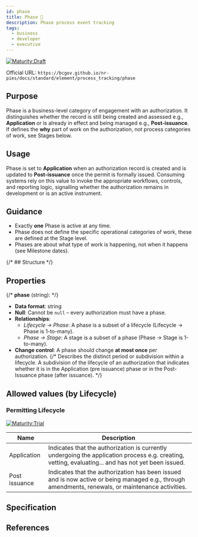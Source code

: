 ```yaml
---
id: phase
title: Phase 📝
description: Phase process event tracking
tags:
  - business
  - developer
  - executive
---
```




[![Maturity:Draft](https://img.shields.io/badge/Maturity-Trial-green)](/docs/standard#maturity)

Official URL: `https://bcgov.github.io/nr-pies/docs/standard/element/process_tracking/phase`

## Purpose

Phase is a business-level category of engagement with an authorization.
It distinguishes whether the record is still being created and assessed e.g., **Application** or is already in effect and being managed e.g., **Post-issuance**.
If defines the **why** part of work on the authorization, not process categories of work, see Stages below.

## Usage

Phase is set to **Application** when an authorization record is created and is updated to **Post-issuance** once the permit is formally issued. Consuming systems rely on this value to invoke the appropriate workflows, controls, and reporting logic, signalling whether the authorization remains in development or is an active instrument.

## Guidance

- Exactly **one** Phase is active at any time.
- Phase does not define the specific operational categories of work, these are defined at the Stage level.
- Phases are about what type of work is happening, not when it happens (see Milestone dates).

{/* ## Structure */}

## Properties

{/* **phase** (string): */}

- **Data format**: string
- **Null**: Cannot be `null` – every authorization must have a phase.
- **Relationships**:
  - _Lifecycle → Phase_: A phase is a subset of a lifecycle (Lifecycle → Phase is 1-to-many).
  - _Phase → Stage_: A stage is a subset of a phase (Phase → Stage is 1-to-many).
- **Change control**: A phase should change **at most once** per authorization.
  {/* Describes the distinct period or subdivision within a lifecycle. A subdivision of the lifecycle of an authorization that indicates whether it is in the Application (pre issuance) phase or in the Post-Issuance phase (after issuance). */}

## Allowed values (by Lifecycle)

### Permitting Lifecycle

[![Maturity:Trial](https://img.shields.io/badge/Maturity-Trial-green)](/docs/standard#maturity)

| Name          | Description                                                                                                                                         |
| ------------- | --------------------------------------------------------------------------------------------------------------------------------------------------- |
| Application   | Indicates that the authorization is currently undergoing the application process e.g. creating, vetting, evaluating... and has not yet been issued. |
| Post issuance | Indicates that the authorization has been issued and is now active or being managed e.g., through amendments, renewals, or maintenance activities.  |

## Specification

## References
